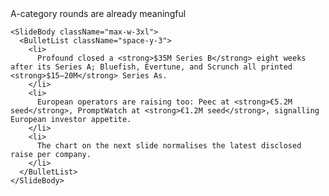 <div className="flex h-full w-full flex-col">
  <div className="flex flex-1 flex-col gap-8 px-8 py-6 w-full max-w-5xl mx-auto">
    <SlideHeader eyebrow="Board pack" kicker="Deal sizes by company (latest round)">
      A-category rounds are already meaningful
    </SlideHeader>

    <SlideBody className="max-w-3xl">
      <BulletList className="space-y-3">
        <li>
          Profound closed a <strong>$35M Series B</strong> eight weeks after its Series A; Bluefish, Evertune, and Scrunch all printed <strong>$15–20M</strong> Series As.
        </li>
        <li>
          European operators are raising too: Peec at <strong>€5.2M seed</strong>, PromptWatch at <strong>€1.2M seed</strong>, signalling European investor appetite.
        </li>
        <li>
          The chart on the next slide normalises the latest disclosed raise per company.
        </li>
      </BulletList>
    </SlideBody>
  </div>
</div>
